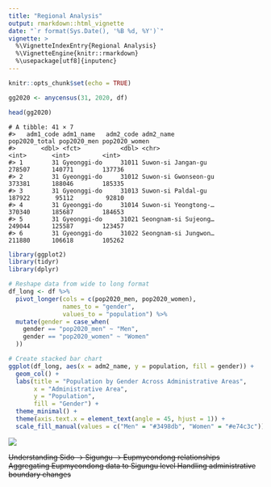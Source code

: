 ```yaml
---
title: "Regional Analysis"
output: rmarkdown::html_vignette
date: "`r format(Sys.Date(), '%B %d, %Y')`"
vignette: >
  %\VignetteIndexEntry{Regional Analysis} 
  %\VignetteEngine{knitr::rmarkdown}
  %\usepackage[utf8]{inputenc}
---
```


```r
knitr::opts_chunk$set(echo = TRUE)
```

```r
gg2020 <- anycensus(31, 2020, df)

head(gg2020)
```

```
# A tibble: 41 × 7
#>   adm1_code adm1_name   adm2_code adm2_name            pop2020_total pop2020_men pop2020_women
#>       <dbl> <fct>           <dbl> <chr>                        <int>       <int>         <int>
#> 1        31 Gyeonggi-do     31011 Suwon-si Jangan-gu          278507      140771        137736
#> 2        31 Gyeonggi-do     31012 Suwon-si Gwonseon-gu        373381      188046        185335
#> 3        31 Gyeonggi-do     31013 Suwon-si Paldal-gu          187922       95112         92810
#> 4        31 Gyeonggi-do     31014 Suwon-si Yeongtong-…        370340      185687        184653
#> 5        31 Gyeonggi-do     31021 Seongnam-si Sujeong…        249044      125587        123457
#> 6        31 Gyeonggi-do     31022 Seongnam-si Jungwon…        211880      106618        105262
```


```r
library(ggplot2)
library(tidyr)
library(dplyr)

# Reshape data from wide to long format
df_long <- df %>%
  pivot_longer(cols = c(pop2020_men, pop2020_women),
               names_to = "gender",
               values_to = "population") %>%
  mutate(gender = case_when(
    gender == "pop2020_men" ~ "Men",
    gender == "pop2020_women" ~ "Women"
  ))

# Create stacked bar chart
ggplot(df_long, aes(x = adm2_name, y = population, fill = gender)) +
  geom_col() +
  labs(title = "Population by Gender Across Administrative Areas",
       x = "Administrative Area",
       y = "Population",
       fill = "Gender") +
  theme_minimal() +
  theme(axis.text.x = element_text(angle = 45, hjust = 1)) +
  scale_fill_manual(values = c("Men" = "#3498db", "Women" = "#e74c3c"))
```

![](../man/figures/gg.png)





~~Understanding Sido → Sigungu → Eupmyeondong relationships
Aggregating Eupmyeondong data to Sigungu level
Handling administrative boundary changes~~



